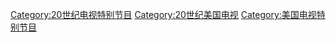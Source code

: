 [[Category:20世纪电视特别节目|Category:20世纪电视特别节目]]
[[Category:20世纪美国电视|Category:20世纪美国电视]]
[[Category:美国电视特别节目|Category:美国电视特别节目]]